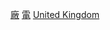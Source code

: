 {{Portal|英國|能源}}
{{Commons category|Power plants in the United Kingdom}}

[[Category:英國電力基礎設施|廠]]
[[Category:英國工業建築|電]]
[[Category:歐洲各國發電廠|United Kingdom]]